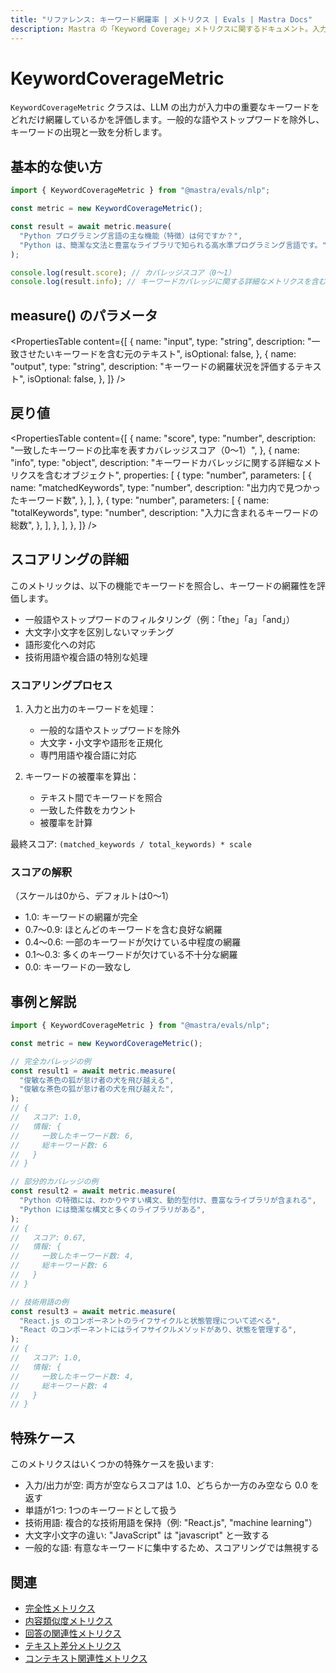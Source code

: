 ```yaml
---
title: "リファレンス: キーワード網羅率 | メトリクス | Evals | Mastra Docs"
description: Mastra の「Keyword Coverage」メトリクスに関するドキュメント。入力の重要なキーワードが LLM の出力でどの程度カバーされているかを評価します。
---
```




# KeywordCoverageMetric

<ScorerCallout />

`KeywordCoverageMetric` クラスは、LLM の出力が入力中の重要なキーワードをどれだけ網羅しているかを評価します。一般的な語やストップワードを除外し、キーワードの出現と一致を分析します。

## 基本的な使い方

```typescript
import { KeywordCoverageMetric } from "@mastra/evals/nlp";

const metric = new KeywordCoverageMetric();

const result = await metric.measure(
  "Python プログラミング言語の主な機能（特徴）は何ですか？",
  "Python は、簡潔な文法と豊富なライブラリで知られる高水準プログラミング言語です。",
);

console.log(result.score); // カバレッジスコア（0〜1）
console.log(result.info); // キーワードカバレッジに関する詳細なメトリクスを含むオブジェクト
```


## measure() のパラメータ

<PropertiesTable
  content={[
    {
      name: "input",
      type: "string",
      description: "一致させたいキーワードを含む元のテキスト",
      isOptional: false,
    },
    {
      name: "output",
      type: "string",
      description: "キーワードの網羅状況を評価するテキスト",
      isOptional: false,
    },
  ]}
/>

## 戻り値

<PropertiesTable
  content={[
    {
      name: "score",
      type: "number",
      description:
        "一致したキーワードの比率を表すカバレッジスコア（0〜1）",
    },
    {
      name: "info",
      type: "object",
      description: "キーワードカバレッジに関する詳細なメトリクスを含むオブジェクト",
      properties: [
        {
          type: "number",
          parameters: [
            {
              name: "matchedKeywords",
              type: "number",
              description: "出力内で見つかったキーワード数",
            },
          ],
        },
        {
          type: "number",
          parameters: [
            {
              name: "totalKeywords",
              type: "number",
              description: "入力に含まれるキーワードの総数",
            },
          ],
        },
      ],
    },
  ]}
/>

## スコアリングの詳細

このメトリックは、以下の機能でキーワードを照合し、キーワードの網羅性を評価します。

- 一般語やストップワードのフィルタリング（例：「the」「a」「and」）
- 大文字小文字を区別しないマッチング
- 語形変化への対応
- 技術用語や複合語の特別な処理

### スコアリングプロセス

1. 入力と出力のキーワードを処理：

   - 一般的な語やストップワードを除外
   - 大文字・小文字や語形を正規化
   - 専門用語や複合語に対応

2. キーワードの被覆率を算出：
   - テキスト間でキーワードを照合
   - 一致した件数をカウント
   - 被覆率を計算

最終スコア: `(matched_keywords / total_keywords) * scale`

### スコアの解釈

（スケールは0から、デフォルトは0～1）

- 1.0: キーワードの網羅が完全
- 0.7～0.9: ほとんどのキーワードを含む良好な網羅
- 0.4～0.6: 一部のキーワードが欠けている中程度の網羅
- 0.1～0.3: 多くのキーワードが欠けている不十分な網羅
- 0.0: キーワードの一致なし

## 事例と解説

```typescript
import { KeywordCoverageMetric } from "@mastra/evals/nlp";

const metric = new KeywordCoverageMetric();

// 完全カバレッジの例
const result1 = await metric.measure(
  "俊敏な茶色の狐が怠け者の犬を飛び越える",
  "俊敏な茶色の狐が怠け者の犬を飛び越えた",
);
// {
//   スコア: 1.0,
//   情報: {
//     一致したキーワード数: 6,
//     総キーワード数: 6
//   }
// }

// 部分的カバレッジの例
const result2 = await metric.measure(
  "Python の特徴には、わかりやすい構文、動的型付け、豊富なライブラリが含まれる",
  "Python には簡潔な構文と多くのライブラリがある",
);
// {
//   スコア: 0.67,
//   情報: {
//     一致したキーワード数: 4,
//     総キーワード数: 6
//   }
// }

// 技術用語の例
const result3 = await metric.measure(
  "React.js のコンポーネントのライフサイクルと状態管理について述べる",
  "React のコンポーネントにはライフサイクルメソッドがあり、状態を管理する",
);
// {
//   スコア: 1.0,
//   情報: {
//     一致したキーワード数: 4,
//     総キーワード数: 4
//   }
// }
```


## 特殊ケース

このメトリクスはいくつかの特殊ケースを扱います:

- 入力/出力が空: 両方が空ならスコアは 1.0、どちらか一方のみ空なら 0.0 を返す
- 単語が1つ: 1つのキーワードとして扱う
- 技術用語: 複合的な技術用語を保持（例: "React.js", "machine learning"）
- 大文字小文字の違い: "JavaScript" は "javascript" と一致する
- 一般的な語: 有意なキーワードに集中するため、スコアリングでは無視する

## 関連

- [完全性メトリクス](./completeness)
- [内容類似度メトリクス](./content-similarity)
- [回答の関連性メトリクス](./answer-relevancy)
- [テキスト差分メトリクス](./textual-difference)
- [コンテキスト関連性メトリクス](./context-relevancy)